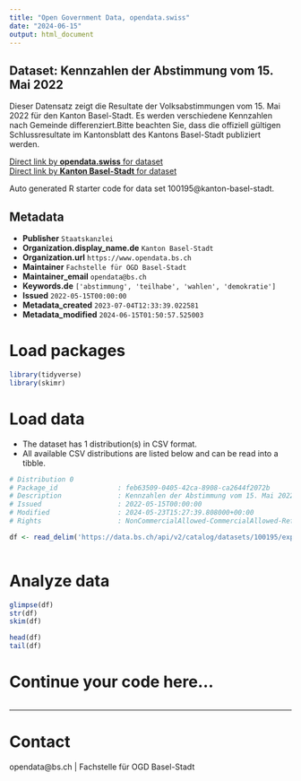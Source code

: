 ```yaml
---
title: "Open Government Data, opendata.swiss"
date: "2024-06-15"
output: html_document
---
```


## Dataset: Kennzahlen der Abstimmung vom 15. Mai 2022

Dieser Datensatz zeigt die Resultate der Volksabstimmungen vom 15. Mai 2022 für den Kanton Basel-Stadt. Es werden verschiedene Kennzahlen nach Gemeinde differenziert.Bitte beachten Sie, dass die offiziell gültigen Schlussresultate im Kantonsblatt des Kantons Basel-Stadt publiziert werden.

[Direct link by **opendata.swiss** for dataset](https://opendata.swiss/de/dataset/kennzahlen-der-abstimmung-vom-15-mai-2022)<br>
[Direct link by **Kanton Basel-Stadt** for dataset](https://data.bs.ch/explore/dataset/100195/)

Auto generated R starter code for data set 100195@kanton-basel-stadt.

## Metadata

- **Publisher** `Staatskanzlei`
- **Organization.display_name.de** `Kanton Basel-Stadt`
- **Organization.url** `https://www.opendata.bs.ch`
- **Maintainer** `Fachstelle für OGD Basel-Stadt`
- **Maintainer_email** `opendata@bs.ch`
- **Keywords.de** `['abstimmung', 'teilhabe', 'wahlen', 'demokratie']`
- **Issued** `2022-05-15T00:00:00`
- **Metadata_created** `2023-07-04T12:33:39.022581`
- **Metadata_modified** `2024-06-15T01:50:57.525003`


# Load packages

```r

library(tidyverse)
library(skimr)

```

# Load data

-   The dataset has 1 distribution(s) in CSV format.
-   All available CSV distributions are listed below and can be read into a tibble.

```r

# Distribution 0
# Package_id               : feb63509-0405-42ca-8908-ca2644f2072b
# Description              : Kennzahlen der Abstimmung vom 15. Mai 2022 (csv)
# Issued                   : 2022-05-15T00:00:00
# Modified                 : 2024-05-23T15:27:39.808000+00:00
# Rights                   : NonCommercialAllowed-CommercialAllowed-ReferenceRequired

df <- read_delim('https://data.bs.ch/api/v2/catalog/datasets/100195/exports/csv')



```

# Analyze data

```r

glimpse(df)
str(df)
skim(df)

head(df)
tail(df)

```

# Continue your code here...

```r

```

------------------------------------------------------------------------

# Contact

opendata@bs.ch | Fachstelle für OGD Basel-Stadt
